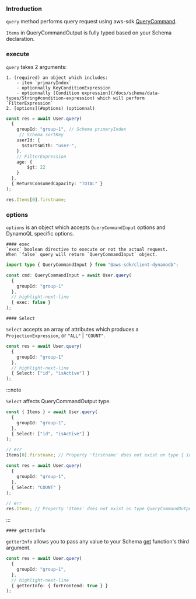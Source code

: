 ### Introduction
`query` method performs query request using aws-sdk [QueryCommand](https://docs.aws.amazon.com/AWSJavaScriptSDK/v3/latest/client/dynamodb/command/QueryCommand/).

`Items` in QueryCommandOutput is fully typed based on your Schema declaration.


### execute

`query` takes 2 arguments:

    1. (required) an object which includes:
        - item `primaryIndex`
        - optionnally KeyConditionExpression
        - optionnally [Condition expression](/docs/schema/data-types/String#condition-expression) which will perform `FilterExpression`
    2. [options](#options) (optionnal)



```ts
const res = await User.query(
  {
    groupId: "group-1", // Schema primaryIndex
     // Schema sortKey
    userId: {
      $startsWith: "user-",
    },
    // FilterExpression
    age: { 
        $gt: 22 
    }
  },
  { ReturnConsumedCapacity: "TOTAL" }
);

res.Items[0].firstname;
```




### options

`options` is an object which accepts `QueryCommandInput` options and DynamoQL specific options.


    #### exec
    `exec` boolean directive to execute or not the actual request.  
    When `false` query will return `QueryCommandInput` object.


```ts
import type { QueryCommandInput } from "@aws-sdk/client-dynamodb";

const cmd: QueryCommandInput = await User.query(
  {
    groupId: "group-1"
  },
  // highlight-next-line
  { exec: false }
);
```

    #### Select

`Select` accepts an array of attributes which produces a `ProjectionExpression`, or `"ALL"` | `"COUNT"`.


```ts
const res = await User.query(
  {
    groupId: "group-1"
  },
  // highlight-next-line
  { Select: ["id", "isActive"] }
);

```


:::note

`Select` affects QueryCommandOutput type.

```ts
const { Items } = await User.query(
  {
    groupId: "group-1",
  },
  { Select: ["id", "isActive"] }
);

// err
Items[0].firstname; // Property 'firstname' does not exist on type { id: string; isActive?:boolean } ...
```


```ts
const res = await User.query(
  {
    groupId: "group-1",
  },
  { Select: "COUNT" }
);

// err
res.Items; // Property 'Items' does not exist on type QueryCommandOutput
```

:::


    #### getterInfo

`getterInfo` allows you to pass any value to your Schema [get](/docs/schema/data-types/String#--get) function's third argument.

```ts
const res = await User.query(
  {
    groupId: "group-1",
  },
  // highlight-next-line
  { getterInfo: { forFrontend: true } }
);
```